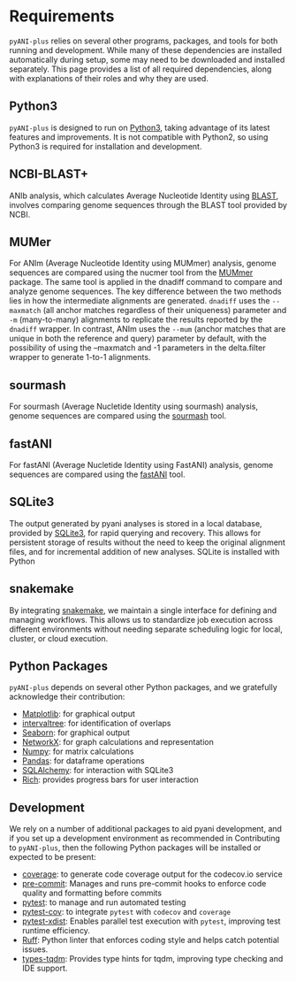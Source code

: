 # Requirements {.unnumbered}

`pyANI-plus` relies on several other programs, packages, and tools for both running and development. While many of these dependencies are installed automatically during setup, some may need to be downloaded and installed separately. This page provides a list of all required dependencies, along with explanations of their roles and why they are used.

## Python3
`pyANI-plus` is designed to run on [Python3](https://www.python.org/), taking advantage of its latest features and improvements. It is not compatible with Python2, so using Python3 is required for installation and development.

## NCBI-BLAST+
ANIb analysis, which calculates Average Nucleotide Identity using [BLAST](https://blast.ncbi.nlm.nih.gov/doc/blast-help/downloadblastdata.html#downloadblastdata), involves comparing genome sequences through the BLAST tool provided by NCBI. 


## MUMer
For ANIm (Average Nucleotide Identity using MUMmer) analysis, genome sequences are compared using the nucmer tool from the [MUMmer](https://mummer.sourceforge.net/) package. The same tool is applied in the dnadiff command to compare and analyze genome sequences. The key difference between the two methods lies in how the intermediate alignments are generated. `dnadiff` uses the `--maxmatch` (all anchor matches regardless of their uniqueness) parameter and `-m` (many-to-many) alignments to replicate the results reported by the `dnadiff` wrapper. In contrast, ANIm uses the `--mum` (anchor matches that are unique in both the reference and query) parameter by default, with the possibility of using the --maxmatch and -1 parameters in the delta.filter wrapper to generate 1-to-1 alignments.

## sourmash
For sourmash (Average Nucletide Identity using sourmash) analysis, genome sequences are compared using the [sourmash](https://sourmash.readthedocs.io/en/latest/) tool. 

## fastANI
For fastANI (Average Nucletide Identity using FastANI) analysis, genome sequences are compared using the [fastANI](https://github.com/ParBLiSS/FastANI) tool. 

## SQLite3
The output generated by pyani analyses is stored in a local database, provided by [SQLite3](https://www.sqlite.org/), for rapid querying and recovery. This allows for persistent storage of results without the need to keep the original alignment files, and for incremental addition of new analyses. SQLite is installed with Python

## snakemake
By integrating [snakemake](https://snakemake.readthedocs.io/en/stable/), we maintain a single interface for defining and managing workflows. This allows us to standardize job execution across different environments without needing separate scheduling logic for local, cluster, or cloud execution.

## Python Packages
`pyANI-plus` depends on several other Python packages, and we gratefully acknowledge their contribution:

- [Matplotlib](https://matplotlib.org/): for graphical output
- [intervaltree](https://github.com/chaimleib/intervaltree): for identification of overlaps
- [Seaborn](https://seaborn.pydata.org/index.html): for graphical output
- [NetworkX](https://networkx.org/): for graph calculations and representation
- [Numpy](https://numpy.org/): for matrix calculations
- [Pandas](https://pandas.pydata.org/): for dataframe operations
- [SQLAlchemy](https://www.sqlalchemy.org/): for interaction with SQLite3
- [Rich](https://rich.readthedocs.io/en/stable/introduction.html): provides progress bars for user interaction

## Development
We rely on a number of additional packages to aid pyani development, and if you set up a development environment as recommended in Contributing to `pyANI-plus`, then the following Python packages will be installed or expected to be present:

- [coverage](https://pypi.org/project/coverage/): to generate code coverage output for the codecov.io service
- [pre-commit](https://pre-commit.com/): Manages and runs pre-commit hooks to enforce code quality and formatting before commits
- [pytest](https://pytest.org/en/latest/): to manage and run automated testing
- [pytest-cov](https://pypi.org/project/pytest-cov/): to integrate `pytest` with `codecov` and `coverage`
- [pytest-xdist](https://pypi.org/project/pytest-xdist/): Enables parallel test execution with `pytest`, improving test runtime efficiency.
- [Ruff](https://docs.astral.sh/ruff/): Python linter that enforces coding style and helps catch potential issues.
- [types-tqdm](https://pypi.org/project/types-tqdm/): Provides type hints for tqdm, improving type checking and IDE support.
